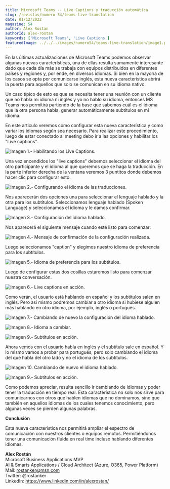```yaml
---
title: Microsoft Teams -- Live Captions y traducción automática
slug: /revistas/numero-54/teams-live-translation
date: 01/12/2022
magazine: 54
author: Alex Rostan
authorId: alex-rostan
keywords: ['Microsoft Teams', 'Live Captions']
featuredImage: ../../../images/numero54/teams-live-translation/image1.png
---
```


En las últimas actualizaciones de Microsoft Teams podemos observar
algunas nuevas características, una de ellas resulta sumamente
interesante dado que cada día más se trabaja con equipos distribuidos en
diferentes países y regiones y, por ende, en diversos idiomas. Si bien
en la mayoría de los casos se opta por comunicarse inglés, esta nueva
característica abrirá la puerta para aquellos que solo se comunican en
su idioma nativo.

Un caso típico de esto es que se necesita tener una reunión con un
cliente que no habla mi idioma ni inglés y yo no hablo su idioma,
entonces MS Teams nos permitirá partiendo de la base que sabemos cuál es
el idioma que la otra persona habla, generar automáticamente subtítulos
en mi idioma.


En este articulo veremos como configurar esta nueva característica y
como variar los idiomas según sea necesario. Para realizar este
procedimiento, luego de estar conectado al meeting debo ir a las
opciones y habilitar los "Live captions".

![Imagen 1.- Habilitando los Live Captions.](../../../images/numero54/teams-live-translation/image1.png)



Una vez encendidos los "live captions" debemos seleccionar el idioma
del otro participante y el idioma al que queremos que se haga la
traducción. En la parte inferior derecha de la ventana veremos 3
puntitos donde debemos hacer clic para configurar esto.

![Imagen 2.- Configurando el idioma de las traducciones.](../../../images/numero54/teams-live-translation/image2.png)



Nos aparecerán dos opciones una para seleccionar el lenguaje hablado y
la otra para los subtítulos. Seleccionamos lenguaje hablado (Spoken
Language) y seleccionamos el idioma y le damos confirmar.

![Imagen 3.- Configuración del idioma hablado.](../../../images/numero54/teams-live-translation/image3.png)



Nos aparecerá el siguiente mensaje cuando esté listo para comenzar:

![Imagen 4.- Mensaje de confirmación de la configuración realizada.](../../../images/numero54/teams-live-translation/image4.png)



Luego seleccionamos "caption" y elegimos nuestro idioma de preferencia
para los subtítulos.

![Imagen 5.- Idioma de preferencia para los subtítulos.](../../../images/numero54/teams-live-translation/image5.png)



Luego de configurar estas dos cosillas estaremos listo para comenzar
nuestra conversación.

![Imagen 6.- Live captions en acción.](../../../images/numero54/teams-live-translation/image6.png)



Como verán, el usuario está hablando en español y los subtítulos salen
en inglés. Pero así mismo podremos cambiar a otro idioma si hubiese
alguien más hablando en otro idioma, por ejemplo, inglés o portugués.

![Imagen 7.- Cambiando de nuevo la configuración del idioma hablado.](../../../images/numero54/teams-live-translation/image7.png)



![Imagen 8.- Idioma a cambiar.](../../../images/numero54/teams-live-translation/image5.png)



![Imagen 9.- Subtítulos en acción.](../../../images/numero54/teams-live-translation/image8.png)



Ahora vemos con el usuario habla en inglés y el subtítulo sale en
español. Y lo mismo vamos a probar para portugués, pero solo cambiando
el idioma del que habla del otro lado y no el idioma de los subtítulos.

![Imagen 10. Cambiando de nuevo el idioma hablado.](../../../images/numero54/teams-live-translation/image9.png)



![Imagen 9.- Subtítulos en acción.](../../../images/numero54/teams-live-translation/image10.png)



Como podemos apreciar, resulta sencillo ir cambiando de idiomas y poder
tener la traducción en tiempo real. Esta característica no solo nos
sirve para comunicarnos con otros que hablen idiomas que no dominamos,
sino que también en aquellos idiomas de los cuales tenemos conocimiento,
pero algunas veces se pierden algunas palabras.

**Conclusión**

Esta nueva característica nos permitirá ampliar el espectro de
comunicación con nuestros clientes o equipos remotos. Permitiéndonos
tener una comunicación fluida en real time incluso hablando diferentes
idiomas.

**Alex Rostán** <br />
Microsoft Business Applications MVP <br />
AI & Smarts Applications / Cloud Architect (Azure, O365, Power Platform) <br />
Mail: rostanker@msn.com <br />
Twitter: @rostanker <br />
LinkedIn: https://www.linkedin.com/in/alexrostan/
